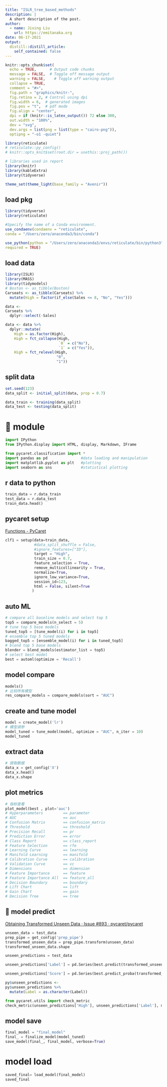 ```yaml
---
title: "ISLR_tree_based_methods"
description: |
  A short description of the post.
author:
  - name: Jixing Liu
    url: https://emitanaka.org
date: 06-17-2021
output:
  distill::distill_article:
    self_contained: false
---
```



```r
knitr::opts_chunk$set(
  echo = TRUE,      # Output code chunks
  message = FALSE,  # Toggle off message output 
  warning = FALSE,    # Toggle off warning output
  collapse = TRUE,
  comment = "#>",
  fig.path = "graphics/knitr-",
  fig.retina = 2, # Control using dpi
  fig.width = 6,  # generated images
  fig.pos = "t",  # pdf mode
  fig.align = "center",
  dpi = if (knitr::is_latex_output()) 72 else 300, 
  out.width = "100%",
  dev = "svg",
  dev.args = list(png = list(type = "cairo-png")),
  optipng = "-o1 -quiet") 

library(reticulate)
# reticulate::py_config()
# knitr::opts_knit$set(root.dir = usethis::proj_path())

# libraries used in report
library(knitr)
library(kableExtra)
library(tidyverse)

theme_set(theme_light(base_family = "Avenir"))
```





## load pkg
```r
library(tidyverse)
library(reticulate)

#Specify the name of a Conda environment.
use_condaenv(condaenv = "reticulate",
conda = "/Users/zero/anaconda3/bin/conda")

use_python(python = "/Users/zero/anaconda3/envs/reticulate/bin/python3",
required = TRUE)

```


## load data

```r
library(ISLR)
library(MASS)
library(tidymodels)
# Boston <- as_tibble(Boston)
Carseats <- as_tibble(Carseats) %>%
  mutate(High = factor(if_else(Sales <= 8, "No", "Yes")))

data <- 
Carseats %>% 
  dplyr::select(-Sales)

data <- data %>% 
  dplyr::mutate(
    High = as.factor(High),
    High = fct_collapse(High,
                        `0` = c("No"),
                        `1` = c("Yes")),
    High = fct_relevel(High,
                       "0",
                       "1"))


```
## split data
```r
set.seed(123)
data_split <- initial_split(data, prop = 0.7)

data_train <- training(data_split)
data_test <- testing(data_split)


```

# 🐍 module
```python
import IPython
from IPython.display import HTML, display, Markdown, IFrame

from pycaret.classification import *
import pandas as pd               #data loading and manipulation
import matplotlib.pyplot as plt   #plotting
import seaborn as sns             #statistical plotting

```


## r data to python

```python
train_data = r.data_train
test_data = r.data_test
train_data.head()
```


## pycaret setup 

[Functions - PyCaret](https://pycaret.org/functions/)

```python
clf1 = setup(data=train_data, 
             #data_split_shuffle = False,
             #ignore_features=["ID"],
             target = "High",
             train_size = 0.7,
             feature_selection = True,
             remove_multicollinearity = True,
             normalize=True,
             ignore_low_variance=True,
             session_id=123,
             html = False, silent=True
            )  
```

## auto ML

```python
# compare all baseline models and select top 5
top5 = compare_models(n_select = 5) 
# tune top 5 base models
tuned_top5 = [tune_model(i) for i in top5]
# ensemble top 5 tuned models
bagged_top5 = [ensemble_model(i) for i in tuned_top5]
# blend top 5 base models 
blender = blend_models(estimator_list = top5) 
# select best model 
best = automl(optimize = 'Recall')
```

## model compare
```python
models()
# 比较所有模型
res_compare_models = compare_models(sort = "AUC")
```


## create and tune model

```python
model = create_model('lr')
# 模型调参
model_tuned = tune_model(model, optimize = "AUC", n_iter = 10)
model_tuned

```



## extract data 
```python
# 提取数据
data_x = get_config('X')
data_x.head()
data_x.shape
```

## plot metrics

```python
# 指标查看 
plot_model(best , plot='auc')
# Hyperparameters         == parameter
# AUC                     == auc
# Confusion Matrix        == confusion_matrix
# Threshold               == threshold
# Precision Recall        == pr
# Prediction Error        == error
# Class Report            == class_report
# Feature Selection       == rfe
# Learning Curve          == learning
# Manifold Learning       == manifold
# Calibration Curve       == calibration
# Validation Curve        == vc
# Dimensions              == dimension
# Feature Importance      == feature
# Feature Importance All  == feature_all
# Decision Boundary       == boundary
# Lift Chart              == lift
# Gain Chart              == gain
# Decision Tree           == tree
```




## 📌 model predict


[Obtaining Transformed Unseen Data · Issue #893 · pycaret/pycaret](https://github.com/pycaret/pycaret/issues/893)

```python
unseen_data = test_data
prep_pipe = get_config('prep_pipe')
transformed_unseen_data = prep_pipe.transform(unseen_data)
transformed_unseen_data.shape

```

```python
unseen_predictions = test_data

unseen_predictions['Label'] = pd.Series(best.predict(transformed_unseen_data)) 

unseen_predictions['Score'] = pd.Series(best.predict_proba(transformed_unseen_data)[:,1])
```

```r
py$unseen_predictions <- 
py$unseen_predictions %>% 
  mutate(Label = as.character(Label))
```


```python
from pycaret.utils import check_metric
check_metric(unseen_predictions['High'], unseen_predictions['Label'], metric = 'Accuracy')
```



## model save
```python
final_model = "final_model"
final_ = finalize_model(model_tuned)
save_model(final_, final_model, verbose=True)
```

# model load
```python
saved_final= load_model(final_model)
saved_final

```

